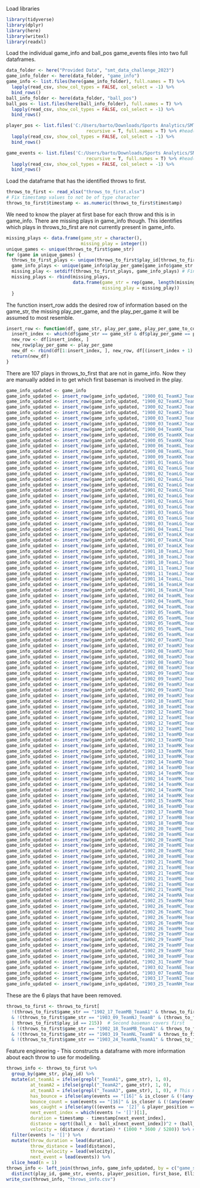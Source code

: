 Load libraries
```{r}
library(tidyverse)
library(dplyr)
library(here)
library(writexl)
library(readxl)
```

Load the individual game_info and ball_pos game_events files into two full dataframes.
```{r}
data_folder <- here("Provided Data", "smt_data_challenge_2023")
game_info_folder <- here(data_folder, "game_info")
game_info <- list.files(here(game_info_folder), full.names = T) %>%
  lapply(read_csv, show_col_types = FALSE, col_select = -1) %>%
  bind_rows()
ball_info_folder <- here(data_folder, "ball_pos")
ball_pos <- list.files(here(ball_info_folder), full.names = T) %>%
  lapply(read_csv, show_col_types = FALSE, col_select = -1) %>%
  bind_rows()

player_pos <- list.files('C:/Users/barto/Downloads/Sports Analytics/SMT 2023/Provided Data/smt_data_challenge_2023/player_pos', pattern = '*.csv',
                              recursive = T, full.names = T) %>% #head() %>%
  lapply(read_csv, show_col_types = FALSE, col_select = -1) %>%
  bind_rows()

game_events <- list.files('C:/Users/barto/Downloads/Sports Analytics/SMT 2023/Provided Data/smt_data_challenge_2023/game_events',
                              recursive = T, full.names = T) %>% #head() %>%
  lapply(read_csv, show_col_types = FALSE, col_select = -1) %>%
  bind_rows()
```

Load the dataframe that has the identified throws to first.
```{r}
throws_to_first <- read_xlsx("throws_to_first.xlsx")
# Fix timestamp values to not be of type character
throws_to_first$timestamp <- as.numeric(throws_to_first$timestamp)
```

We need to know the player at first base for each throw and this is in game_info. There are missing plays in game_info though. This identifies which plays in throws_to_first are not currently present in game_info.
```{r}
missing_plays <- data.frame(game_str = character(),
                            missing_play = integer())
unique_games <- unique(throws_to_first$game_str)
for (game in unique_games) {
  throws_to_first_plays <- unique(throws_to_first$play_id[throws_to_first$game_str == game])
  game_info_plays <- unique(game_info$play_per_game[game_info$game_str == game])
  missing_play <- setdiff(throws_to_first_plays, game_info_plays) # Find which plays are in throws_to_first but not in game_info
  missing_plays <- rbind(missing_plays,
                         data.frame(game_str = rep(game, length(missing_play)),
                                    missing_play = missing_play))
  }
```

The function insert_row adds the desired row of information based on the game_str, the missing play_per_game, and the play_per_game it will be assumed to most resemble.
```{r}
insert_row <- function(df, game_str, play_per_game, play_per_game_to_copy) {
  insert_index <- which(df$game_str == game_str & df$play_per_game == play_per_game_to_copy)
  new_row <- df[insert_index, ]
  new_row$play_per_game <- play_per_game
  new_df <- rbind(df[1:insert_index, ], new_row, df[(insert_index + 1):nrow(df), ])
  return(new_df)
}
```

There are 107 plays in throws_to_first that are not in game_info. Now they are manually added in to get which first baseman is involved in the play.
```{r}
game_info_updated <- game_info
game_info_updated <- insert_row(game_info_updated, "1900_01_TeamKJ_TeamB", 48, 47) # 47top, 49top
game_info_updated <- insert_row(game_info_updated, "1900_02_TeamKJ_TeamB", 71, 69) # 69bot, 73bot
game_info_updated <- insert_row(game_info_updated, "1900_02_TeamKJ_TeamB", 179, 176) # 176top, 180top
game_info_updated <- insert_row(game_info_updated, "1900_02_TeamKJ_TeamB", 282, 281) # 281top, 283top
game_info_updated <- insert_row(game_info_updated, "1900_03_TeamKJ_TeamB", 138, 137) # 137bot, 139top. 123604ms longer delta_t btwn 138-139 vs 137-138 suggests 138bot
game_info_updated <- insert_row(game_info_updated, "1900_03_TeamKJ_TeamB", 165, 164) # 164bot, 167bot
game_info_updated <- insert_row(game_info_updated, "1900_04_TeamKK_TeamB", 220, 219) # 219top, 221top
game_info_updated <- insert_row(game_info_updated, "1900_05_TeamKK_TeamB", 9, 6) # 6top, 11top
game_info_updated <- insert_row(game_info_updated, "1900_05_TeamKK_TeamB", 44, 43) # 43top, 47top
game_info_updated <- insert_row(game_info_updated, "1900_06_TeamKL_TeamB", 146, 145) # 145top, 147top
game_info_updated <- insert_row(game_info_updated, "1900_08_TeamKL_TeamB", 207, 206) # 206top, 209top
game_info_updated <- insert_row(game_info_updated, "1900_09_TeamKK_TeamB", 170, 169) # 169top, 176bot. Delta_t is longest btwn 175-176 so 170top
game_info_updated <- insert_row(game_info_updated, "1901_01_TeamLG_TeamA3", 21, 18) # 18top, 23top
game_info_updated <- insert_row(game_info_updated, "1901_02_TeamLG_TeamA3", 76, 69) # 69bot, 99bot
game_info_updated <- insert_row(game_info_updated, "1901_02_TeamLG_TeamA3", 78, 69) # 69bot, 99bot
game_info_updated <- insert_row(game_info_updated, "1901_02_TeamLG_TeamA3", 85, 69) # 69bot, 99bot
game_info_updated <- insert_row(game_info_updated, "1901_02_TeamLG_TeamA3", 96, 69) # 69bot, 99bot
game_info_updated <- insert_row(game_info_updated, "1901_02_TeamLG_TeamA3", 98, 69) # 69bot, 99bot
game_info_updated <- insert_row(game_info_updated, "1901_02_TeamLG_TeamA3", 150, 147) # 147bot, 153bot
game_info_updated <- insert_row(game_info_updated, "1901_02_TeamLG_TeamA3", 269, 268) # 268bot, 270bot
game_info_updated <- insert_row(game_info_updated, "1901_03_TeamLG_TeamA3", 3, 11) # 11top1
game_info_updated <- insert_row(game_info_updated, "1901_03_TeamLG_TeamA3", 8, 11) # 11top1
game_info_updated <- insert_row(game_info_updated, "1901_03_TeamLG_TeamA3", 21, 20) # 20top, 22top
game_info_updated <- insert_row(game_info_updated, "1901_03_TeamLG_TeamA3", 214, 213) # 213bot, 221bot
game_info_updated <- insert_row(game_info_updated, "1901_04_TeamLI_TeamA3", 237, 236) # 236bot, 238top. 237bot because has same runner situation as 236
game_info_updated <- insert_row(game_info_updated, "1901_07_TeamLK_TeamB", 154, 153) # 153top, 155top
game_info_updated <- insert_row(game_info_updated, "1901_07_TeamLK_TeamB", 188, 187) # 187top, 189top
game_info_updated <- insert_row(game_info_updated, "1901_07_TeamLK_TeamB", 192, 191) # 191top, 193top
game_info_updated <- insert_row(game_info_updated, "1901_10_TeamLJ_TeamB", 148, 147) # 147bot, 149bot
game_info_updated <- insert_row(game_info_updated, "1901_10_TeamLJ_TeamB", 181, 178) # 178bot, 182bot
game_info_updated <- insert_row(game_info_updated, "1901_10_TeamLJ_TeamB", 244, 242) # 242bot, 245bot
game_info_updated <- insert_row(game_info_updated, "1901_11_TeamLJ_TeamB", 139, 137) # 137bot, 143top. 139bot because it's third out since 139 had r1, r2 and 140 has no runners on
game_info_updated <- insert_row(game_info_updated, "1901_11_TeamLJ_TeamB", 146, 145) # 145top, 148top
game_info_updated <- insert_row(game_info_updated, "1901_14_TeamLL_TeamB", 164, 163) # 163top, 165top
game_info_updated <- insert_row(game_info_updated, "1901_16_TeamLH_TeamA3", 188, 187) # 187top, 189top
game_info_updated <- insert_row(game_info_updated, "1901_16_TeamLH_TeamA3", 211, 210) # 210top, 213top
game_info_updated <- insert_row(game_info_updated, "1902_04_TeamML_TeamB", 43, 42) # 42bot, 44bot
game_info_updated <- insert_row(game_info_updated, "1902_04_TeamML_TeamB", 53, 46) # 46bot, 54top. 95400ms longer delta_t btwn 53-54 than 48-49 suggests 53bot
game_info_updated <- insert_row(game_info_updated, "1902_04_TeamML_TeamB", 80, 79) # 79bot, 81bot
game_info_updated <- insert_row(game_info_updated, "1902_05_TeamML_TeamB", 27, 26) # 26bot, 28bot
game_info_updated <- insert_row(game_info_updated, "1902_05_TeamML_TeamB", 60, 58) # 58top, 61top
game_info_updated <- insert_row(game_info_updated, "1902_05_TeamML_TeamB", 165, 163) # 163top, 166top
game_info_updated <- insert_row(game_info_updated, "1902_05_TeamML_TeamB", 9, 8) # 8top, 10top
game_info_updated <- insert_row(game_info_updated, "1902_05_TeamML_TeamB", 240, 239) # 239bottom, 254top. 240bot because 239 is pickoff at first just like 240 so inning change couldn't have occurred
game_info_updated <- insert_row(game_info_updated, "1902_07_TeamMJ_TeamB", 25, 24) # 24bot, 26bot
game_info_updated <- insert_row(game_info_updated, "1902_07_TeamMJ_TeamB", 101, 100) # 100top, 102top
game_info_updated <- insert_row(game_info_updated, "1902_08_TeamMJ_TeamB", 70, 69) # 69bot, 71bot
game_info_updated <- insert_row(game_info_updated, "1902_08_TeamMJ_TeamB", 79, 78) # 78top, 80top
game_info_updated <- insert_row(game_info_updated, "1902_08_TeamMJ_TeamB", 101, 100) # 100bot, 102bot
game_info_updated <- insert_row(game_info_updated, "1902_08_TeamMJ_TeamB", 132, 131) # 131bot, 133bot
game_info_updated <- insert_row(game_info_updated, "1902_09_TeamMJ_TeamB", 40, 39) # 39top, 41top
game_info_updated <- insert_row(game_info_updated, "1902_09_TeamMJ_TeamB", 189, 188) # 188bot, 190bot
game_info_updated <- insert_row(game_info_updated, "1902_09_TeamMJ_TeamB", 199, 198) # 198bot, 200bot
game_info_updated <- insert_row(game_info_updated, "1902_09_TeamMJ_TeamB", 293, 292) # 292top, 294top
game_info_updated <- insert_row(game_info_updated, "1902_09_TeamMJ_TeamB", 295, 294) # 294top, 296top
game_info_updated <- insert_row(game_info_updated, "1902_10_TeamMI_TeamA3", 145, 144) # 144bot, 146bot
game_info_updated <- insert_row(game_info_updated, "1902_10_TeamMI_TeamA3", 282, 279) # 279bot9
game_info_updated <- insert_row(game_info_updated, "1902_12_TeamMI_TeamA3", 47, 46) # 46bot, 48bot
game_info_updated <- insert_row(game_info_updated, "1902_12_TeamMI_TeamA3", 58, 57) # 57bot, 59bot
game_info_updated <- insert_row(game_info_updated, "1902_12_TeamMI_TeamA3", 60, 59) # 59bot, 61bot
game_info_updated <- insert_row(game_info_updated, "1902_12_TeamMI_TeamA3", 70, 69) # 69top, 71top
game_info_updated <- insert_row(game_info_updated, "1902_13_TeamMD_TeamA2", 79, 78) # 78bot, 80bot
game_info_updated <- insert_row(game_info_updated, "1902_13_TeamMD_TeamA2", 88, 86) # 86top, 89top
game_info_updated <- insert_row(game_info_updated, "1902_13_TeamMK_TeamB", 6, 5) # 5top, 7top
game_info_updated <- insert_row(game_info_updated, "1902_13_TeamMK_TeamB", 43, 42) # 42top, 45bot. 114650ms longer delta_t btwn 43-44 vs 42-43 suggests 43top
game_info_updated <- insert_row(game_info_updated, "1902_13_TeamMK_TeamB", 130, 129) # 129top, 132bot. 93250ms longer delta_t btwn 130-131 vs 129-130 suggests 130top
game_info_updated <- insert_row(game_info_updated, "1902_14_TeamMD_TeamA2", 66, 67) # 57top, 67bot. 89050ms longer delta_t btwn 65-66 vs 58-59 suggests 66bot
game_info_updated <- insert_row(game_info_updated, "1902_14_TeamMD_TeamA2", 314, 312) # 312top, 315top
game_info_updated <- insert_row(game_info_updated, "1902_14_TeamMK_TeamB", 50, 49) # 49bot, 51bot
game_info_updated <- insert_row(game_info_updated, "1902_14_TeamMK_TeamB", 53, 52) # 52bot, 54bot
game_info_updated <- insert_row(game_info_updated, "1902_14_TeamMK_TeamB", 55, 54) # 54bot, 56bot
game_info_updated <- insert_row(game_info_updated, "1902_14_TeamMK_TeamB", 59, 58) # 58bot, 60bot
game_info_updated <- insert_row(game_info_updated, "1902_14_TeamMK_TeamB", 298, 297) # 297top9
game_info_updated <- insert_row(game_info_updated, "1902_15_TeamMK_TeamB", 52, 51) # 51top, 53top
game_info_updated <- insert_row(game_info_updated, "1902_16_TeamMD_TeamA2", 77, 74) # 74top, 78top
game_info_updated <- insert_row(game_info_updated, "1902_17_TeamMB_TeamA1", 192, 191) # 191bot, 193bot
game_info_updated <- insert_row(game_info_updated, "1902_17_TeamMB_TeamA1", 208, 205) # 205top, 209top
game_info_updated <- insert_row(game_info_updated, "1902_18_TeamMB_TeamA1", 145, 144) # 144bot, 146bot
game_info_updated <- insert_row(game_info_updated, "1902_20_TeamME_TeamA2", 23, 22) # 22bot, 24bot
game_info_updated <- insert_row(game_info_updated, "1902_20_TeamME_TeamA2", 193, 178) # 178bot, 197bot
game_info_updated <- insert_row(game_info_updated, "1902_20_TeamME_TeamA2", 273, 270) # 270bot, 294top. Low maximum delta_t of 33200ms btwn plays from 270-273 suggests 273bot
game_info_updated <- insert_row(game_info_updated, "1902_20_TeamME_TeamA2", 274, 270) # 270bot, 294top. Pickoff attempt with runner on first so no inning switch could have occurred
game_info_updated <- insert_row(game_info_updated, "1902_20_TeamME_TeamA2", 275, 270) # 270bot, 294top. Pickoff attempt with runner on first so no inning switch could have occurred
game_info_updated <- insert_row(game_info_updated, "1902_20_TeamME_TeamA2", 293, 294) # 270bot, 294top. 19000ms delta_t btwn 293-294 suggests inning change already occurred so 293top
game_info_updated <- insert_row(game_info_updated, "1902_21_TeamME_TeamA2", 7, 6) # 6top, 8top
game_info_updated <- insert_row(game_info_updated, "1902_21_TeamME_TeamA2", 10, 9) # 9top, 11top
game_info_updated <- insert_row(game_info_updated, "1902_21_TeamME_TeamA2", 25, 24) # 24bot, 32top. 32950ms delta_t btwn 24-25 suggests inning change happens after so 25bot
game_info_updated <- insert_row(game_info_updated, "1902_21_TeamME_TeamA2", 76, 75) # 75bot, 89top. 98200ms longer delta_t btwn 82-83 vs 78-79 suggests 76bot
game_info_updated <- insert_row(game_info_updated, "1902_21_TeamME_TeamA2", 79, 75) # 75bot, 89top. 98200ms longer delta_t btwn 82-83 vs 78-79 suggests 79bot
game_info_updated <- insert_row(game_info_updated, "1902_21_TeamME_TeamA2", 86, 89) # 75bot, 89top. 98200ms longer delta_t btwn 82-83 vs 78-79 suggests 86top
game_info_updated <- insert_row(game_info_updated, "1902_24_TeamMA_TeamA1", 227, 226) # 226top, 228top
game_info_updated <- insert_row(game_info_updated, "1902_25_TeamMH_TeamA3", 139, 138) # 138bot, 140bot
game_info_updated <- insert_row(game_info_updated, "1902_26_TeamMC_TeamA1", 8, 6) # 6top, 18top
game_info_updated <- insert_row(game_info_updated, "1902_26_TeamMC_TeamA1", 254, 253) # 253bot, 255bot
game_info_updated <- insert_row(game_info_updated, "1902_26_TeamMH_TeamA3", 56, 55) # 55top, 57top
game_info_updated <- insert_row(game_info_updated, "1902_26_TeamMH_TeamA3", 111, 6) # 110bot, 112bot
game_info_updated <- insert_row(game_info_updated, "1902_26_TeamMH_TeamA3", 279, 278) # 278bot, 280bot
game_info_updated <- insert_row(game_info_updated, "1902_29_TeamMF_TeamA2", 92, 86) # 86bot, 99top. 103250ms longer delta_t btwn 97-98 vs 95-96 suggests 92bot
game_info_updated <- insert_row(game_info_updated, "1902_29_TeamMF_TeamA2", 95, 86) # 86bot, 99top. 103250ms longer delta_t btwn 97-98 vs 95-96 suggests 95bot
game_info_updated <- insert_row(game_info_updated, "1902_29_TeamMF_TeamA2", 97, 86) # 86bot, 99top. 103250ms longer delta_t btwn 97-98 vs 95-96 suggests 97bot
game_info_updated <- insert_row(game_info_updated, "1902_29_TeamMF_TeamA2", 132, 131) # 131bot, 133bot
game_info_updated <- insert_row(game_info_updated, "1902_30_TeamMF_TeamA2", 155, 153) # 153bot, 158bot
game_info_updated <- insert_row(game_info_updated, "1902_31_TeamMF_TeamA2", 75, 73) # 73top, 85bot. 94900ms longer delta_t btwn 84-85 vs 77-78 suggests 75top
game_info_updated <- insert_row(game_info_updated, "1903_02_TeamNE_TeamA2", 39, 38) # 38top, 40top
game_info_updated <- insert_row(game_info_updated, "1903_07_TeamND_TeamA2", 166, 165) # 165top, 167top
game_info_updated <- insert_row(game_info_updated, "1903_17_TeamNI_TeamA3", 98, 110) # 96bot, 99top. 98top because 96 had runner on 2nd that didn't get thrown out on the play and 97 is pitch with no one on (so 96 was third out). Chose play 110 because play 99 has a glitch that has it as two rows, one in bottom and one in top. 110 is the next time it is in the top without a glitched double row.
game_info_updated <- insert_row(game_info_updated, "1903_25_TeamNH_TeamA3", 262, 261) # 261top, 263top
```

These are the 6 plays that have been removed.
```{r}
throws_to_first <- throws_to_first[
  !(throws_to_first$game_str == "1902_17_TeamMB_TeamA1" & throws_to_first$play_id == 155) # Pitcher covers first 
  & !(throws_to_first$game_str == "1903_09_TeamNJ_TeamB" & (throws_to_first$play_id == 156 # Second baseman covers first
  | throws_to_first$play_id == 215))  # Second baseman covers first
  & !(throws_to_first$game_str == "1902_18_TeamMB_TeamA1" & throws_to_first$play_id == 31) # First base cutoff
  & !(throws_to_first$game_str == "1903_19_TeamNL_TeamB" & throws_to_first$play_id == 304) # First base cutoff
  & !(throws_to_first$game_str == "1903_24_TeamNA_TeamA1" & throws_to_first$play_id == 76), ] # First base back pick from catcher
```

Feature engineering - This constructs a dataframe with more information about each throw to use for modelling.
```{r}
throws_info <- throws_to_first %>%
  group_by(game_str, play_id) %>%
  mutate(at_teamA1 = ifelse(grepl("_TeamA1", game_str), 1, 0),
         at_teamA2 = ifelse(grepl("_TeamA2", game_str), 1, 0),
         at_teamA3 = ifelse(grepl("_TeamA3", game_str), 1, 0), # This makes a dummy variable for what stadium the throw is in. at_teamB not required because if 0 across A1, A2, A3 then at team B.
         has_bounce = ifelse(any(events == "[16]" & is_closer & (!(any(events == '[10]')) | row_number() < which(events == '[10]')[1]) & (!(any(events == '[9]')) | row_number() < which(events == '[9]')[1])), 1, 0), # If the ball bounces and is getting closer to first base before it deflects off a wall, glove, or person then it has_bounce.
         bounce_count = sum(events == "[16]" & is_closer & (!(any(events == '[10]')) | row_number() < which(events == '[10]')[1]) & (!(any(events == '[9]')) | row_number() < which(events == '[9]')[1])), # This counts how many times a throw bounced following the previously explained conditions. Interestingly, no throw had more than one bounce under those conditions.
         was_caught = ifelse(any(((events == '[2]' & player_position == '[3]') | (events == '[2, 5]' & player_position == '[3, 0]'))  & ((!(any(events == '[10]')) | row_number() < which(events == '[10]')[1])) & ((!(any(events == '[9]')) | row_number() < which(events == '[9]')[1]))), 1, 0), # If the ball was acquired by the first baseman before it deflects off a wall, glove, or person then it was_caught.
         next_event_index = which(events != '[]')[1],
         duration = timestamp - timestamp[next_event_index],
         distance = sqrt((ball_x - ball_x[next_event_index])^2 + (ball_y - ball_y[next_event_index])^2), # This distance is from the throw to the next event which is either an acquisition, bounce, or deflection.
         velocity = (distance / duration) * (1000 * 3600 / 5280)) %>% # Velocity is converted from ft/ms to mph.
  filter(events != '[]') %>%
  mutate(throw_duration = lead(duration),
         throw_distance = lead(distance),
         throw_velocity = lead(velocity),
         next_event = lead(events)) %>%
  slice_head(n = 1)
throws_info <- left_join(throws_info, game_info_updated, by = c("game_str", "play_id" = "play_per_game")) %>% # This gets the player who is at first base on the play.
  distinct(play_id, game_str, events, player_position, first_base, Ellipsoid, Ellipsoidx, Ellipsoidy, Ellipsoidz, has_bounce, bounce_count, was_caught, throw_velocity, throw_distance, throw_duration, at_teamA1, at_teamA2, at_teamA3)
write_csv(throws_info, "throws_info.csv")
```